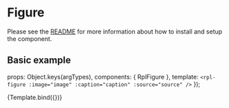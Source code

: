 
<Meta title="Molecules/Figure" />

# Figure
Please see the [README](https://github.com/dpc-sdp/ripple/blob/master/packages/components/Molecules/Figure/README.md) for more information about how to install and setup the component.

## Basic example

  props: Object.keys(argTypes),
  components: { RplFigure },
  template: `<rpl-figure :image="image" :caption="caption" :source="source" />`
});

<Canvas>
  <Story
    name="Figure"
    args={{
      image: {
        src: svgPlaceholder({ width: 800, height: 400 }),
        alt: 'A generic square placeholder image.'
      },
      caption: '1.2 Caption to go here. This should be restricted in characters.',
      source: ''
    }}
  >
    {Template.bind({})}
  </Story>
</Canvas>

<ArgsTable of={RplFigure} />

